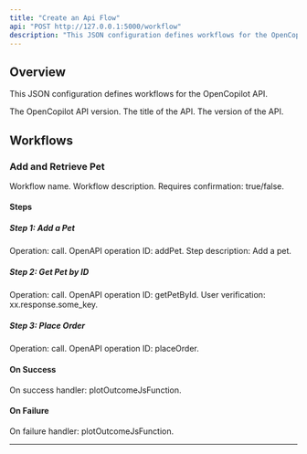 ```yaml
---
title: "Create an Api Flow"
api: "POST http://127.0.0.1:5000/workflow"
description: "This JSON configuration defines workflows for the OpenCopilot API."
---
```


## Overview

This JSON configuration defines workflows for the OpenCopilot API.

<ParamField body="opencopilot" type="string">
  The OpenCopilot API version.
</ParamField>

<ParamField body="info.title" type="string">
  The title of the API.
</ParamField>

<ParamField body="info.version" type="string">
  The version of the API.
</ParamField>

## Workflows

### Add and Retrieve Pet

<ParamField body="flows[0].name" type="string">
  Workflow name.
</ParamField>

<ParamField body="flows[0].description" type="string">
  Workflow description.
</ParamField>

<ParamField body="flows[0].requires_confirmation" type="boolean">
  Requires confirmation: true/false.
</ParamField>

#### Steps

##### Step 1: Add a Pet

<ParamField body="flows[0].steps[0].operation" type="string">
  Operation: call.
</ParamField>

<ParamField body="flows[0].steps[0].open_api_operation_id" type="string">
  OpenAPI operation ID: addPet.
</ParamField>

<ParamField body="flows[0].steps[0].description" type="string">
  Step description: Add a pet.
</ParamField>

##### Step 2: Get Pet by ID

<ParamField body="flows[0].steps[1].operation" type="string">
  Operation: call.
</ParamField>

<ParamField body="flows[0].steps[1].open_api_operation_id" type="string">
  OpenAPI operation ID: getPetById.
</ParamField>

<ParamField body="flows[0].steps[1].parameters.user_verification" type="string">
  User verification: xx.response.some_key.
</ParamField>

##### Step 3: Place Order

<ParamField body="flows[0].steps[2].operation" type="string">
  Operation: call.
</ParamField>

<ParamField body="flows[0].steps[2].open_api_operation_id" type="string">
  OpenAPI operation ID: placeOrder.
</ParamField>

#### On Success

<ParamField body="flows[0].on_success[0].handler" type="string">
  On success handler: plotOutcomeJsFunction.
</ParamField>

#### On Failure

<ParamField body="flows[0].on_failure[0].handler" type="string">
  On failure handler: plotOutcomeJsFunction.
</ParamField>

---